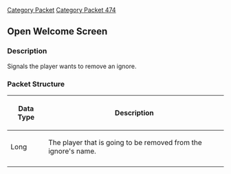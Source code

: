 [[Category Packet]]
[[Category Packet 474]]
{{packet|name=Remove ignore|description=Sent when a player removes a player from their ignore list.|opcode=1|type=Fixed|length=8|revision=474}}
== Open Welcome Screen ==

=== Description ===

Signals the player wants to remove an ignore.

=== Packet Structure ===
{|border=2
! Data Type
! Description
|-
| Long
| The player that is going to be removed from the ignore's name.
|-
|}